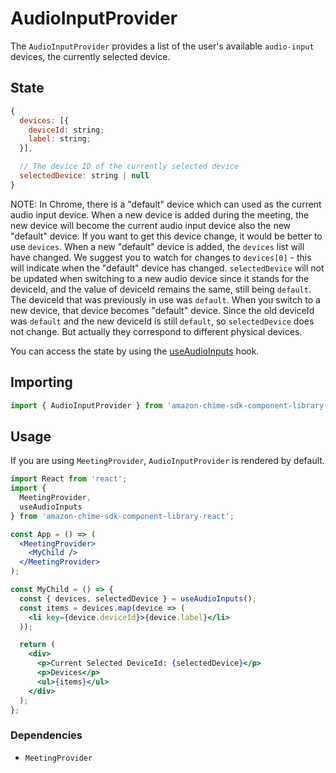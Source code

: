 <Meta title="SDK Providers/AudioInputProvider" />

# AudioInputProvider

The `AudioInputProvider` provides a list of the user's available `audio-input` devices, the currently selected device.

## State

```javascript
{
  devices: [{
    deviceId: string;
    label: string;
  }],

  // The device ID of the currently selected device
  selectedDevice: string | null
}

```

NOTE: In Chrome, there is a "default" device which can used as the current audio input device. When a new device is added during the 
meeting, the new device will become the current audio input device also the new "default" device. If you want to get this device change, 
it would be better to use `devices`. When a new "default" device is added, the `devices` list will have changed. We suggest you to 
watch for changes to `devices[0]` - this will indicate when the "default" device has changed. `selectedDevice` will not be updated when 
switching to a new audio device since it stands for the deviceId, and the value of deviceId remains the same, still being `default`. 
The deviceId that was previously in use was `default`. When you switch to a new device, that device becomes "default" device. Since the old 
deviceId was `default` and the new deviceId is still `default`, so `selectedDevice` does not change. But actually they correspond to different physical devices. 

You can access the state by using the [useAudioInputs](/docs/sdk-hooks-useaudioinputs--page) hook.

## Importing

```javascript
import { AudioInputProvider } from 'amazon-chime-sdk-component-library-react';
```

## Usage

If you are using `MeetingProvider`, `AudioInputProvider` is rendered by default.

```jsx
import React from 'react';
import {
  MeetingProvider,
  useAudioInputs
} from 'amazon-chime-sdk-component-library-react';

const App = () => (
  <MeetingProvider>
    <MyChild />
  </MeetingProvider>
);

const MyChild = () => {
  const { devices, selectedDevice } = useAudioInputs();
  const items = devices.map(device => (
    <li key={device.deviceId}>{device.label}</li>
  ));

  return (
    <div>
      <p>Current Selected DeviceId: {selectedDevice}</p>
      <p>Devices</p>
      <ul>{items}</ul>
    </div>
  );
};
```

### Dependencies

- `MeetingProvider`
